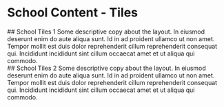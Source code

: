 
# School Content - Tiles

<div class="layout-intro">
## School Tiles 1
Some descriptive copy about the layout. In eiusmod deserunt enim do aute aliqua sunt. Id in ad proident ullamco ut non amet. Tempor mollit est duis dolor reprehenderit cillum reprehenderit consequat qui. Incididunt incididunt sint cillum occaecat amet et ut aliqua qui commodo.
</div>

<div class="version-1">
  <SchoolTiles />
</div>



<div class="layout-intro">
## School Tiles 2
Some descriptive copy about the layout. In eiusmod deserunt enim do aute aliqua sunt. Id in ad proident ullamco ut non amet. Tempor mollit est duis dolor reprehenderit cillum reprehenderit consequat qui. Incididunt incididunt sint cillum occaecat amet et ut aliqua qui commodo.
</div>

<div class="version-2">
  <SchoolTiles />
</div>
